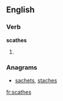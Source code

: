 ==English==

===Verb===
'''scathes'''

# {{third-person singular of|scathe}}

===Anagrams===
* [[sachets#English|sachets]], [[staches#English|staches]]

[[fr:scathes]]